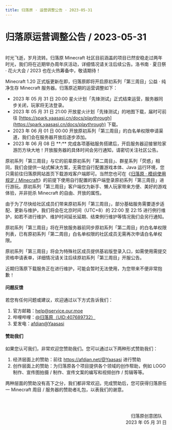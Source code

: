 ```yaml
---
title: 归落原 · 运营调整公告 · 2023-05-31
---
```


# 归落原运营调整公告 / 2023-05-31

<br />
时光飞逝，岁月流转。归落原 Minecraft 社区目前涵盖的项目已然安稳走过两年时光，我们将在近期举办周年庆活动，详细情况请关注后续公告。洛书南 · 夏日祭 · 花火大会 / 2023 也在火热筹备中，敬请期待！

Minecraft 1.20 正式版更新在即，归落原即将开启原初系列「第三周目」公益 · 纯净生存 Minecraft 服务器。归落原近期的运营调整如下：

- 2023 年 05 月 31 日 20:00 星火计划「先锋测试」正式结束运营，服务器同步关闭，玩家将无法登录。
- 2023 年 05 月 31 日 21:00 开放星火计划「先锋测试」的地图下载，届时可前往 [https://spark.yaasasi.cn/docs/playthrough](https://spark.yaasasi.cn/docs/playthrough) 下载。
- 2023 年 06 月 01 日 00:00 开放原初系列「第三周目」的白名单权限申请渠道，我们会在服务器开放后逐步添加。
- 2023 年 06 月 08 日 &#42;&#42;:&#42;&#42; 完成各项基础服务搭建后，开启服务器迎接冒险家游历方块大地！开放服务器的具体时间会另行通知，请密切关注社区公告。

原初系列「第三周目」与它的前辈原初系列「第二周目」、群星系列「荧惑」相同，我们会提供一站式解决方案，无需您自行配置游戏本体、Java 运行环境，您只需前往归落原网站首页下载游戏客户端即可。当然您也可在《[归落原 · 模组使用规定 / Minecraft](../../docs/rules/allowed_modifications)》的前提下使用自行配置的客户端登录原初系列「第三周目」进行游玩。原初系列「第三周目」客户端仅为新手、懒人玩家带来方便、美好的游戏体验，并非扼杀 Minecraft 的自由、开放的属性。

由于为了尽快给社区成员们带来原初系列「第三周目」，部分基础服务需要逐步适配、更新与维护，我们将会在北京时间（UTC+8）的 22:00 至 22:15 进行例行维护，如若不进行维护、维护时间延长延期、结束例行维护等情况我们会另行通知。

原初系列「第三周目」将在开放服务器前同步原初系列「第二周目」的白名单权限列表，已有原初系列「第二周目」白名单权限的社区成员无需再次申请白名单权限。

原初系列「第三周目」将会为特殊社区成员提供基岩版登录入口，如需使用需提交资格申请表单，详细情况请关注后续原初系列「第三周目」开服公告。

近期归落原下载服务正在进行维护，可能会暂时无法使用，为您带来不便非常抱歉！


#### 问题反馈

若您有任何问题或建议，欢迎通过以下方式告诉我们：

1. 官方邮箱：help@service.our.moe
2. 哔哩哔哩：[@归落原（UID:407689732）](https://space.bilibili.com/407689732)
3. 爱发电：[afdian@Yaasasi](https://afdian.net/@Yaasasi)


#### 赞助我们

如果您认可我们，非常欢迎您赞助我们。您可以通过以下两种形式赞助我们：

1. 经济层面上的赞助：前往 https://afdian.net/@Yaasasi 进行赞助
2. 创作层面上的赞助：为归落原各个项目提供各个领域的创作帮助，例如 LOGO 制作、宣传图拍摄 / 制作、宣传文案的编写和视频创作 / 剪辑等等。

两种层面的赞助没有高下之分，我们都非常欢迎。完成赞助后，您可获得归落原任一 Minecraft 周目 / 服务器的赞助者礼包，以表我们的谢意。


<br /><br /><p align="right">归落原创意团队&emsp;<br />2023 年 05 月 31 日</p>
